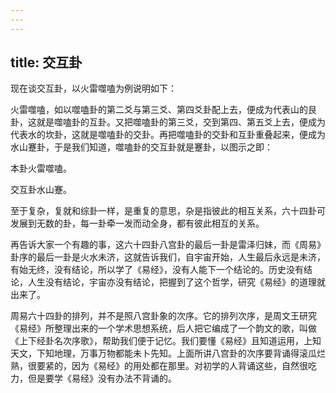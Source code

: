 ```yaml
---
---
---
```

title: 交互卦
---




现在谈交互卦，以火雷噬嗑为例说明如下：

火雷噬嗑，如以噬嗑卦的第二爻与第三爻、第四爻卦配上去，便成为代表山的艮卦，这就是噬嗑卦的互卦。又把噬嗑卦的第三爻，交到第四、第五爻上去，便成为代表水的坎卦，这就是噬嗑卦的交卦。再把噬嗑卦的交卦和互卦重叠起来，便成为水山蹇卦，于是我们知道，噬嗑卦的交互卦就是蹇卦，以图示之即：

本卦火雷噬嗑。

交互卦水山蹇。

至于复杂，复就和综卦一样，是重复的意思，杂是指彼此的相互关系，六十四卦可发展到无数的卦，每一卦牵一发而动全身，都有彼此相互的关系。

再告诉大家一个有趣的事，这六十四卦八宫卦的最后一卦是雷泽归妹，而《周易》卦序的最后一卦是火水未济，这就告诉我们，自宇宙开始，人生最后永远是未济，有始无终，没有结论，所以学了《易经》，没有人能下一个结论的。历史没有结论，人生没有结论，宇宙亦没有结论，把握到了这个哲学，研究《易经》的道理就出来了。

周易六十四卦的排列，并不是照八宫卦象的次序。它的排列次序，是周文王研究《易经》所整理出来的一个学术思想系统，后人把它编成了一个韵文的歌，叫做《上下经卦名次序歌》，帮助我们便于记忆。我们要懂《易经》且知道运用，上知天文，下知地理，万事万物都能未卜先知。上面所讲八宫卦的次序要背诵得滚瓜烂熟，很要紧的，因为《易经》的用处都在那里。对初学的人背诵这些，自然很吃力，但是要学《易经》没有办法不背诵的。
